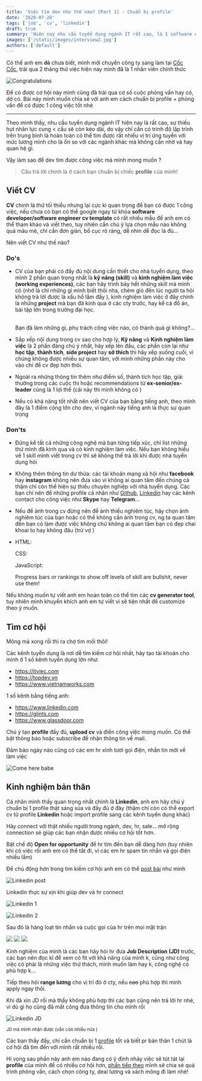 ```yaml
---
title: 'Việc tìm dev như thế nào? [Part 1] - Chuẩn bị profile'
date: '2020-07-28'
tags: ['job', 'cv', 'linkedin']
draft: true
summary: 'Hiện nay nhu cầu tuyển dụng ngành IT rất cao, là 1 software engineer bạn cần chuẩn bị những gì để có 1 công việc tốt và luôn được nhà tuyển dụng săn đón...'
images: ['/static/images/interview2.jpg']
authors: ['default']
---
```


Có thể anh em ~~đã~~ chưa biết, mình mới chuyển công ty sang làm tại [Cốc Cốc](https://coccoc.com), trải qua 2 tháng thử việc hiện nay mình đã là 1 nhân viên chính thức <Twemoji emoji="party-popper" /> <Twemoji emoji="party-popper" /> <Twemoji emoji="party-popper" />

![Congratulations](/static/images/congrat.gif)

Để có được cơ hội này mình cũng đã trải qua cơ số cuộc phỏng vấn hay có, dở có. Bài này mình muốn chia sẻ với anh em cách chuẩn bị profile + phỏng vấn để có được 1 công việc tốt nhé <Twemoji emoji="smiling-face-with-sunglasses" />

---

Theo mình thấy, nhu cầu tuyển dụng ngành IT hiện nay là rất cao, sự thiếu hụt nhân lực cung < cầu sẽ còn kéo dài, do vậy chỉ cần có trình độ lập trình trên trung bình là hoàn toàn có thể tìm được rất nhiều vị trí ứng tuyển với mức lương mình cho là ổn so với các ngành khác mà không cần nhờ vả hay quan hệ gì.

Vậy làm sao để dev tìm được công việc mà mình mong muốn <Twemoji emoji="thinking-face" /> ?

> Câu trả lời chính là ở cách bạn chuẩn bị chiếc **profile** của mình!

## Viết CV

**CV** chính là thứ tối thiểu nhưng lại cực kì quan trọng để bạn có được 1 công việc, nếu chưa có bạn có thể google ngay từ khóa **software developer/software engineer cv template** có rất nhiều mẫu để anh em có thể tham khảo và viết theo, tuy nhiên cần chú ý lựa chọn mẫu nào không quá màu mè, chỉ cần đơn giản, bố cục rõ ràng, dễ nhìn dễ đọc là đủ...

Nên viết CV như thế nào?

### Do's <Twemoji emoji="thumbs-up" />

- CV của bạn phải có đầy đủ nội dung cần thiết cho nhà tuyển dụng, theo mình 2 phần quan trọng nhất là **kỹ năng (skill)** và **kinh nghiệm làm việc (working experiences)**, các bạn hãy trình bày hết những skill mà mình có (nhớ là chỉ những gì mình biết thôi nha, chém gió đến lúc người ta hỏi không trả lời được là xấu hổ lắm đấy <Twemoji emoji="beaming-face-with-smiling-eyes" /> <Twemoji emoji="beaming-face-with-smiling-eyes" />), kinh nghiệm làm việc ở đây chính là những **project** mà bạn đã kinh qua ở các cty trước, hay kể cả đồ án, bài tập lớn trong trường đại học.

  <br />
  Bạn đã làm những gì, phụ trách công việc nào, có thành quả gì không?...

- Sắp xếp nội dung trong cv sao cho hợp lý, **Kỹ năng** và **Kinh nghiệm làm việc** là 2 phần đáng chú ý nhất, hãy xếp lên đầu, các phần còn lại như **học tập**, **thành tích**, **side project** hay **sở thích** thì hãy xếp xuống cuối, vì chúng không được nhiều sự quan tâm, với mình những phần này cho vào chỉ để cv đẹp hơn thôi.

- Ngoài ra những thông tin thêm như điểm số, thành tích học tập, giải thưởng trong các cuộc thi hoặc recommendations từ **ex-senior/ex-leader** cũng là 1 lợi thế (cái này thì mình không có <Twemoji emoji="grinning-face-with-sweat" />)

- Nếu có khả năng tốt nhất nên viết CV của bạn bằng tiếng anh, theo mình đây là 1 điểm cộng lớn cho dev, vì ngành này tiếng anh là thực sự quan trọng

### Don'ts <Twemoji emoji="thumbs-down" />

- Đừng kể tất cả những công nghệ mà bạn từng tiếp xúc, chỉ list những thứ mình đã kinh qua và có kinh nghiệm làm việc. Nếu bạn không hiểu về 1 skill mình viết trong cv thì sẽ không thể trả lời khi được nhà tuyển dụng hỏi

- Không thêm thông tin dư thừa: các tài khoản mạng xã hội như **facebook** hay **instagram** không nên đưa vào vì không ai quan tâm đến chúng cả thậm chí còn thể hiện sự thiếu chuyên nghiệp với nhà tuyển dụng. Các bạn chỉ nên để những profile cá nhân như [Github](https://github.com/hta218), [Linkedin](https://www.linkedin.com/in/hta218/) hay các kênh contact cho công việc như **Skype** hay **Telegram**...

- Nếu để ảnh trong cv đừng nên để ảnh thiếu nghiêm túc, hãy chọn ảnh nghiêm túc của bạn hoặc có thể không cần ảnh trong cv, ng ta quan tâm đến bạn có làm được việc không chứ không ai quan tâm bạn có đẹp chai khoai to hay không đâu (trừ vợ <Twemoji emoji="cat-with-tears-of-joy" />)

- HTML: <Twemoji emoji="star"/><Twemoji emoji="star"/><Twemoji emoji="star"/><Twemoji emoji="star"/><Twemoji emoji="star"/>

  CSS: <Twemoji emoji="star"/><Twemoji emoji="star"/><Twemoji emoji="star"/><Twemoji emoji="star"/><Twemoji emoji="star"/><Twemoji emoji="star"/><Twemoji emoji="star"/><Twemoji emoji="star"/>

  JavaScript: <Twemoji emoji="star"/><Twemoji emoji="star"/><Twemoji emoji="star"/><Twemoji emoji="star"/><Twemoji emoji="star"/><Twemoji emoji="star"/><Twemoji emoji="star"/><Twemoji emoji="star"/>

  Progress bars or rankings to show off levels of skill are bullshit, never use them!

Nếu không muốn tự viết anh em hoàn toàn có thể tìm các **cv generator tool**, tuy nhiên mình khuyến khích anh em tự viết vì sẽ tiện nhất để customize theo ý muốn.

## Tìm cơ hội

Mông má xong rồi thì ra chợ tìm mối thôi!

Các kênh tuyển dụng là nơi dễ tìm kiếm cơ hội nhất, hãy tạo tài khoản cho mình ở 1 số kênh tuyển dụng lớn như:

- https://itviec.com
- https://topdev.vn
- https://www.vietnamworks.com

1 số kênh bằng tiếng anh:

- https://www.linkedin.com
- https://glints.com
- https://www.glassdoor.com

Chú ý tạo **profile** đầy đủ, **upload cv** và điền công việc mong muốn. Có thể bật thông báo hoặc subscribe để nhận thông tin về mail.

Đảm bảo ngày nào cũng có các em hr xinh tươi gọi điện, nhắn tin mời về làm việc

![Come here babe](/static/images/comehere.gif 'Come here babe')

## Kinh nghiệm bản thân

Cá nhân mình thấy quan trọng nhất chính là **Linkedin**, anh em hãy chú ý chuẩn bị 1 profile thật sáng sủa và đầy đủ ở đây (thậm chí còn có thể export cv từ profile **Linkedin** hoặc import profile sang các kênh tuyển dụng khác)

Hãy connect với thật nhiều người trong ngành, dev, hr, sale... mở rộng connection sẽ giúp các bạn nhận được nhiều cơ hội tốt hơn.

Bật chế độ **Open for opportunity** để hr tìm đến bạn dễ dàng hơn (tuy nhiên khi có việc rồi anh em có thể tắt đi, vì các em hr spam tin nhắn và gọi điện nhiều lắm)

Để chủ động hơn trong tìm kiếm cơ hội anh em có thể [post bài](https://www.linkedin.com/posts/hta218_webdeveloper-nodejs-reactjs-activity-6650609183601328128-pIci) như mình

![Linkedin post](/static/images/linkedin-post.png)

Linkedin thực sự xịn khi giúp dev và hr connect

![Linkedin 1](/static/images/linkedin1.png)

![Linkedin 2](/static/images/linkedin2.png)

Sau đó là hàng loạt tin nhắn và cuộc gọi của hr trên mọi mặt trận

<div className="flex">
  <img
    src="/static/images/linkedin3.png"
    style={{ width: '33.33%', objectFit: 'cover', height: '200px' }}
  />
  <img
    src="/static/images/linkedin4.png"
    style={{ width: '33.33%', objectFit: 'cover', height: '200px' }}
  />
  <img
    src="/static/images/linkedin5.jpg"
    style={{ width: '33.33%', objectFit: 'cover', height: '200px' }}
  />
</div>

Kinh nghiệm của mình là các bạn hãy hỏi hr đưa **Job Description (JD)** trước, các bạn nên đọc kĩ để xem có fit với khả năng của mình k, cũng như công việc có phải là những việc thử thách, mình muốn làm hay k, công nghệ có phù hợp k...

Tiếp theo hỏi **range lương** cho vị trí đó ở cty, nếu ~~cao~~ phù hợp thì mình apply ngay thôi.

Khi đã xin JD rồi mà thấy không phù hợp thì các bạn cũng nên trả lời hr nhé, vì dù gì họ cũng đã mất công đưa thông tin cho mình rồi <Twemoji emoji="grinning-face-with-big-eyes"/>

![Linkedin JD](/static/images/linkedin-jd.png)

<div style={{ textAlign: 'center', marginTop: '10px' }}>
  <small>
    JD mà mình nhận được (vẫn còn nhiều nữa <Twemoji emoji="grinning-face-with-sweat" />)
  </small>
</div>

Các bạn thấy đấy, chỉ cần chuẩn bị 1 [profile](https://www.linkedin.com/in/hta218/) tốt và biết pr bản thân 1 chút là cơ hội đã tìm đến với mình rất nhiều rồi.

Hi vọng sau phần này anh em nào đang có ý định nhảy việc sẽ tút tát lại **profile** của mình để có nhiều cơ hội hơn, [phần tiếp theo](/posts/viec-tim-dev-nhu-the-nao-part-2) mình sẽ chia sẻ quá trình phỏng vấn, cách chọn công ty, deal lương và xách mông đi làm nhé!
